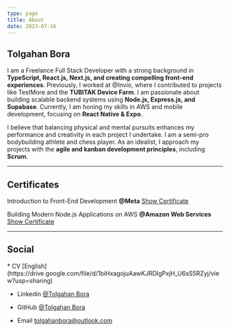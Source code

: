 ```yaml
---
type: page
title: About
date: 2023-07-16
---
```



##  Tolgahan Bora  

I am a Freelance Full Stack Developer with a strong background in **TypeScript, React.js, Next.js, and creating compelling front-end experiences**. Previously, I worked at @Invio, where I contributed to projects like TestMore and the **TUBITAK Device Farm**. I am passionate about building scalable backend systems using **Node.js, Express.js, and Supabase**. Currently, I am honing my skills in AWS and mobile development, focusing on **React Native & Expo**.

I believe that balancing physical and mental pursuits enhances my performance and creativity in each project I undertake. I am a semi-pro bodybuilding athlete and chess player. As an idealist, I approach my projects with the **agile and kanban development principles**, including **Scrum**.



---
## Certificates

Introduction to Front-End Development **@Meta**  [Show Certificate](https://www.coursera.org/account/accomplishments/certificate/P8U5BHRFUS4V)


Building Modern Node.js Applications on AWS **@Amazon Web Services** [Show Certificate](https://www.coursera.org/account/accomplishments/certificate/FAW56V8HQUST)


---
## Social 

<div>
 * CV [English](https://drive.google.com/file/d/1biHxagojuAawKJRDIgPxjH_U6sS5RZyj/view?usp=sharing)

 * Linkedin [@Tolgahan Bora](https://www.linkedin.com/in/tolgahan-bora/)

 * GitHub [@Tolgahan Bora](https://github.com/tolgahanbora)

 * Email tolgahanbora@outlook.com
</div>
